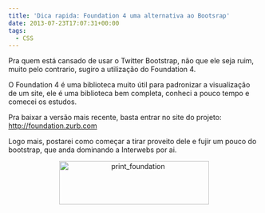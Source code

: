 ```yaml
---
title: 'Dica rapida: Foundation 4 uma alternativa ao Bootsrap'
date: 2013-07-23T17:07:31+00:00
tags:
  - CSS
---
```


Pra quem está cansado de usar o Twitter Bootstrap, não que ele seja ruim, muito pelo contrario, sugiro a utilização do Foundation 4.

O Foundation 4 é uma biblioteca muito útil para padronizar a visualização de um site, ele é uma biblioteca bem completa, conheci a pouco tempo e comecei os estudos.

Pra baixar a versão mais recente, basta entrar no site do projeto: <a href="http://foundation.zurb.com" target="_blank">http://foundation.zurb.com</a>

Logo mais, postarei como começar a tirar proveito dele e fujir um pouco do bootstrap, que anda dominando a Interwebs por ai.

<p style="text-align: center;">
  <a href="http://res.cloudinary.com/cezarcruz-com-br/image/upload/v1454457588/print_foundation_hyrwk4.png">
    <img
      class="size-medium wp-image-112 aligncenter"
      alt="print_foundation"
      src="http://res.cloudinary.com/cezarcruz-com-br/image/upload/h_87,w_300/v1454457588/print_foundation_hyrwk4.png"
      width="300"
      height="87"
    />
  </a>
</p>
